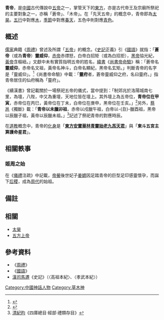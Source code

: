 '''青帝'''，是[[中國|中國]]古代傳說中[[五帝|五帝]]之一，掌管天下的[[東方|東方]]，亦是古代帝王及宗廟所祭祀的主要對象之一，亦稱「蒼帝」、「木帝」。在「先天五帝」的概念中，青帝即為[[太昊|太昊]]。[[五行|五行]]中對應[[木|木]]，[[季節|季節]]中對應[[春天|春天]]，五色中則對應[[青色|青色]]。

==概述==
[[儒家|儒家]]典籍《[[周禮|周禮]]》曾述及所謂「[[五帝|五帝]]」的概念。《[[史記|史記]]正義》引《[[國語|國語]]》就指：「'''蒼帝'''（或為'''青帝'''）'''靈威仰'''，[[赤帝|赤帝]]赤熛怒，白帝白招矩（或為白招拒），[[黑帝|黑帝]]協光紀，[[黃帝|黃帝]]含樞紐。」文獻中未有實質指明五帝的姓名，[[谶纬|緯書]]《[[尚書帝命驗|尚書帝命驗]]》稱：「蒼帝名'''靈威仰'''，赤帝名文祖，黃帝名神斗，白帝名顯紀，黑帝名玄矩。」判斷青帝的名字是「靈威仰」。<ref>{{Cite web|title=史記　本紀　卷六至十二|url=http://ef.cdpa.nsysu.edu.tw/ccw/02/shr02.htm|accessdate=2019-08-13|archiveurl=https://web.archive.org/web/20060219005331/http://ef.cdpa.nsysu.edu.tw/ccw/02/shr02.htm|archivedate=2006-02-19}}</ref>《尚書帝命驗》中載：「'''靈府'''者，蒼帝靈威仰之府，名曰靈府。」指青帝居住的仙府稱為「靈府」。

《續漢書》曾記載關於一場祭祀五帝的儀式，當中提到：「制郊兆於洛陽城南七里，為壇，八陛，中又為重壇，天地位皆在壇上。其外壇上為五帝位，'''青帝位在甲寅'''，赤帝位在丙巳，黃帝位在丁未，白帝位在庚申，黑帝位在壬亥。」<ref>{{Cite web|title=後漢書　本紀　卷一至五|url=http://ef.cdpa.nsysu.edu.tw/ccw/02/hhb01.htm|accessdate=2019-08-13|archiveurl=https://web.archive.org/web/20080210141642/http://ef.cdpa.nsysu.edu.tw/ccw/02/hhb01.htm|archivedate=2008-02-10}}</ref>另外，[[蔡邕|蔡邕]]《獨斷》載：「'''青帝以未臘卯祖'''，赤帝以戍臘午祖，白帝以-{丑}-臘酉祖，黑帝以辰臘子祖，黃帝以辰臘未祖。」<ref>[[清朝|清]][[紀昀|紀昀]]《四庫總目‧經部‧禮類存目》</ref>記述了祭祀青帝的對應時辰。

在[[道教|道教]]概念中，青帝的[[化身|化身]]是「'''[[五老上帝|東方安寶華林青靈始老九炁天君]]'''」與「'''東斗五宮主算護命星君'''」。

==相關軼事==
===姬周之始===
在《[[儀禮|儀禮]]注疏》中記載，[[帝嚳|帝嚳]]後世妃子[[姜嫄|姜嫄]]因足踏青帝的巨型足印感靈懷孕，而誕下[[后稷|后稷]]，成為[[周代|周代]]的始祖。

==備註==
{{reflist}}

==相關==
*[[太昊|太昊]]
*[[五方上帝|五方上帝]]

==參考資料==
*《[[周禮|周禮]]》
*《[[國語|國語]]》
*[[漢|漢]][[司馬遷|司馬遷]]《史記》（〈高祖本紀〉、〈孝武本紀〉）

[[Category:中國神話人物|Category:中國神話人物]]
[[Category:草木神|Category:草木神]]